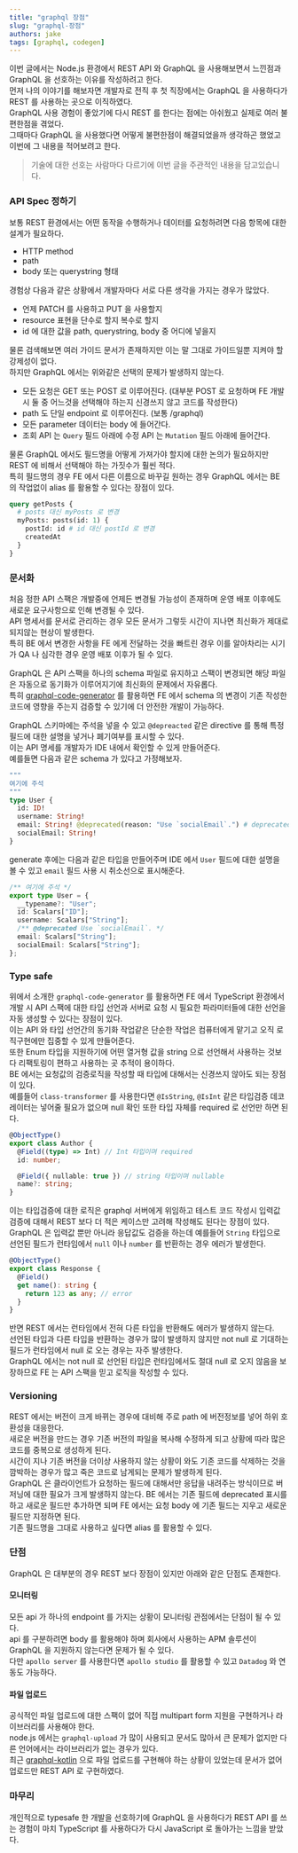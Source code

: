```yaml
---
title: "graphql 장점"
slug: "graphql-장점"
authors: jake
tags: [graphql, codegen]
---
```


이번 글에서는 Node.js 환경에서 REST API 와 GraphQL 을 사용해보면서 느낀점과 GraphQL 을 선호하는 이유를 작성하려고 한다.  
먼저 나의 이야기를 해보자면 개발자로 전직 후 첫 직장에서는 GraphQL 을 사용하다가 REST 를 사용하는 곳으로 이직하였다.  
GraphQL 사용 경험이 좋았기에 다시 REST 를 한다는 점에는 아쉬웠고 실제로 여러 불편한점을 겪었다.  
그때마다 GraphQL 을 사용했다면 어떻게 불편한점이 해결되었을까 생각하곤 했었고 이번에 그 내용을 적어보려고 한다.

> 기술에 대한 선호는 사람마다 다르기에 이번 글을 주관적인 내용을 담고있습니다.

<!--truncate-->

### API Spec 정하기

보통 REST 환경에서는 어떤 동작을 수행하거나 데이터를 요청하려면 다음 항목에 대한 설계가 필요하다.

- HTTP method
- path
- body 또는 querystring 형태

경험상 다음과 같은 상황에서 개발자마다 서로 다른 생각을 가지는 경우가 많았다.

- 언제 PATCH 를 사용하고 PUT 을 사용할지
- resource 표현을 단수로 할지 복수로 할지
- id 에 대한 값을 path, querystring, body 중 어디에 넣을지

물론 검색해보면 여러 가이드 문서가 존재하지만 이는 말 그대로 가이드일뿐 지켜야 할 강제성이 없다.  
하지만 GraphQL 에서는 위와같은 선택의 문제가 발생하지 않는다.

- 모든 요청은 GET 또는 POST 로 이루어진다. (대부분 POST 로 요청하며 FE 개발 시 둘 중 어느것을 선택해야 하는지 신경쓰지 않고 코드를 작성한다)
- path 도 단일 endpoint 로 이루어진다. (보통 /graphql)
- 모든 parameter 데이터는 body 에 들어간다.
- 조회 API 는 `Query` 필드 아래에 수정 API 는 `Mutation` 필드 아래에 들어간다.

물론 GraphQL 에서도 필드명을 어떻게 가져가야 할지에 대한 논의가 필요하지만 REST 에 비해서 선택해야 하는 가짓수가 훨씬 적다.  
특히 필드명의 경우 FE 에서 다른 이름으로 바꾸길 원하는 경우 GraphQL 에서는 BE 의 작업없이 alias 를 활용할 수 있다는 장점이 있다.

```graphql
query getPosts {
  # posts 대신 myPosts 로 변경
  myPosts: posts(id: 1) {
    postId: id # id 대신 postId 로 변경
    createdAt
  }
}
```

### 문서화

처음 정한 API 스팩은 개발중에 언제든 변경될 가능성이 존재하며 운영 배포 이후에도 새로운 요구사항으로 인해 변경될 수 있다.  
API 명세서를 문서로 관리하는 경우 모든 문서가 그렇듯 시간이 지나면 최신화가 제대로 되지않는 현상이 발생한다.  
특히 BE 에서 변경한 사항을 FE 에게 전달하는 것을 빠트린 경우 이를 알아차리는 시기가 QA 나 심각한 경우 운영 배포 이후가 될 수 있다.

GraphQL 은 API 스팩을 하나의 schema 파일로 유지하고 스팩이 변경되면 해당 파일은 자동으로 동기화가 이루어지기에 최신화의 문제에서 자유롭다.  
특히 [graphql-code-generator](https://www.graphql-code-generator.com/) 를 활용하면 FE 에서 schema 의 변경이 기존 작성한 코드에 영향을 주는지 검증할 수 있기에 더 안전한 개발이 가능하다.

GraphQL 스키마에는 주석을 넣을 수 있고 `@depreacted` 같은 directive 를 통해 특정 필드에 대한 설명을 넣거나 폐기여부를 표시할 수 있다.  
이는 API 명세를 개발자가 IDE 내에서 확인할 수 있게 만들어준다.  
예를들면 다음과 같은 schema 가 있다고 가정해보자.

```graphql
"""
여기에 주석
"""
type User {
  id: ID!
  username: String!
  email: String! @deprecated(reason: "Use `socialEmail`.") # deprecated 표시
  socialEmail: String!
}
```

generate 후에는 다음과 같은 타입을 만들어주며 IDE 에서 `User` 필드에 대한 설명을 볼 수 있고 `email` 필드 사용 시 취소선으로 표시해준다.

```ts
/** 여기에 주석 */
export type User = {
  __typename?: "User";
  id: Scalars["ID"];
  username: Scalars["String"];
  /** @deprecated Use `socialEmail`. */
  email: Scalars["String"];
  socialEmail: Scalars["String"];
};
```

### Type safe

위에서 소개한 `graphql-code-generator` 를 활용하면 FE 에서 TypeScript 환경에서 개발 시 API 스팩에 대한 타입 선언과 서버로 요청 시 필요한 파라미터들에 대한 선언을 자동 생성할 수 있다는 장점이 있다.  
이는 API 와 타입 선언간의 동기화 작업같은 단순한 작업은 컴퓨터에게 맡기고 오직 로직구현에만 집중할 수 있게 만들어준다.  
또한 Enum 타입을 지원하기에 어떤 열거형 값을 string 으로 선언해서 사용하는 것보다 리팩토링이 편하고 사용하는 곳 추적이 용이하다.  
BE 에서는 요청값의 검증로직을 작성할 때 타입에 대해서는 신경쓰지 않아도 되는 장점이 있다.  
예를들어 `class-transformer` 를 사용한다면 `@IsString`, `@IsInt` 같은 타입검증 데코레이터는 넣어줄 필요가 없으며 null 확인 또한 타입 자체를 required 로 선언만 하면 된다.

```ts
@ObjectType()
export class Author {
  @Field((type) => Int) // Int 타입이며 required
  id: number;

  @Field({ nullable: true }) // string 타입이며 nullable
  name?: string;
}
```

이는 타입검증에 대한 로직은 graphql 서버에게 위임하고 테스트 코드 작성시 입력값 검증에 대해서 REST 보다 더 적은 케이스만 고려해 작성해도 된다는 장점이 있다.  
GraphQL 은 입력값 뿐만 아니라 응답값도 검증을 하는데 예를들어 `String` 타입으로 선언된 필드가 런타임에서 `null` 이나 `number` 를 반환하는 경우 에러가 발생한다.

```ts
@ObjectType()
export class Response {
  @Field()
  get name(): string {
    return 123 as any; // error
  }
}
```

반면 REST 에서는 런타임에서 전혀 다른 타입을 반환해도 에러가 발생하지 않는다.  
선언된 타입과 다른 타입을 반환하는 경우가 많이 발생하지 않지만 not null 로 기대하는 필드가 런타임에서 null 로 오는 경우는 자주 발생한다.  
GraphQL 에서는 not null 로 선언된 타입은 런타임에서도 절대 null 로 오지 않음을 보장하므로 FE 는 API 스팩을 믿고 로직을 작성할 수 있다.

### Versioning

REST 에서는 버전이 크게 바뀌는 경우에 대비해 주로 path 에 버전정보를 넣어 하위 호환성을 대응한다.  
새로운 버전을 만드는 경우 기존 버전의 파일을 복사해 수정하게 되고 상황에 따라 많은 코드를 중복으로 생성하게 된다.  
시간이 지나 기존 버전을 더이상 사용하지 않는 상황이 와도 기존 코드를 삭제하는 것을 깜박하는 경우가 많고 죽은 코드로 남게되는 문제가 발생하게 된다.  
GraphQL 은 클라이언트가 요청하는 필드에 대해서만 응답을 내려주는 방식이므로 버저닝에 대한 필요가 크게 발생하지 않는다.
BE 에서는 기존 필드에 deprecated 표시를 하고 새로운 필드만 추가하면 되며 FE 에서는 요청 body 에 기존 필드는 지우고 새로운 필드만 지정하면 된다.  
기존 필드명을 그대로 사용하고 싶다면 alias 를 활용할 수 있다.

### 단점

GraphQL 은 대부분의 경우 REST 보다 장점이 있지만 아래와 같은 단점도 존재한다.

#### 모니터링

모든 api 가 하나의 endpoint 를 가지는 상황이 모니터링 관점에서는 단점이 될 수 있다.  
api 를 구분하려면 body 를 활용해야 하며 회사에서 사용하는 APM 솔루션이 GraphQL 을 지원하지 않는다면 문제가 될 수 있다.  
다만 `apollo server` 를 사용한다면 `apollo studio` 를 활용할 수 있고 `Datadog` 와 연동도 가능하다.

#### 파일 업로드

공식적인 파일 업로드에 대한 스팩이 없어 직접 multipart form 지원을 구현하거나 라이브러리를 사용해야 한다.  
node.js 에서는 `graphql-upload` 가 많이 사용되고 문서도 많아서 큰 문제가 없지만 다른 언어에서는 라이브러리가 없는 경우가 있다.  
최근 [graphql-kotlin](https://github.com/ExpediaGroup/graphql-kotlin) 으로 파일 업로드를 구현해야 하는 상황이 있었는데 문서가 없어 업로드만 REST API 로 구현하였다.

### 마무리

개인적으로 typesafe 한 개발을 선호하기에 GraphQL 을 사용하다가 REST API 를 쓰는 경험이 마치 TypeScript 를 사용하다가 다시 JavaScript 로 돌아가는 느낌을 받았다.
